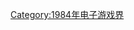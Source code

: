 {{Popcat}}

{{Year by category
| m = 1
| c = 9
| d = 8
| y = 4
| cat = 首发的电子游戏系列
| in = 电子游戏界
| parent = 各年首发的电子游戏系列
| subcat = 1984年面世
| sortkey = Video game
}}

[[Category:1984年电子游戏界|Category:1984年电子游戏界]]